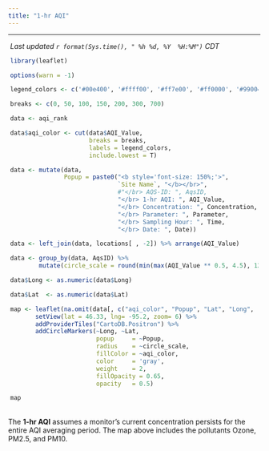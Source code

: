 ---
title: "1-hr AQI"
---  

<style>
   body {margin-left: 0px;}
  .main-container {max-width: 1350px;}
</style>

<script type="text/JavaScript">
  setTimeout(function() { window.location=window.location;}, 350000);
</script>

<hr>  


<div style = "margin-left: 4px;"> 
 _Last updated `r format(Sys.time(), " %h %d, %Y  %H:%M")` CDT_
</div>

<div style = "margin-right: 4px; margin-left: 4px;">   
```{r leafMap, message=F, echo=F, warning=F,  fig.height = 5.3}
library(leaflet)

options(warn = -1)

legend_colors <- c('#00e400', '#ffff00', '#ff7e00', '#ff0000', '#99004c', '#7e0023')

breaks <- c(0, 50, 100, 150, 200, 300, 700)

data <- aqi_rank 

data$aqi_color <- cut(data$AQI_Value, 
                      breaks = breaks, 
                      labels = legend_colors,
                      include.lowest = T)

data <- mutate(data, 
               Popup = paste0("<b style='font-size: 150%;'>", 
                              `Site Name`, "</b></br>", 
                              #"</br> AQS-ID: ", AqsID,
                              "</br> 1-hr AQI: ", AQI_Value,
                              "</br> Concentration: ", Concentration,
                              "</br> Parameter: ", Parameter,
                              "</br> Sampling Hour: ", Time,
                              "</br> Date: ", Date))

data <- left_join(data, locations[ , -2]) %>% arrange(AQI_Value)

data <- group_by(data, AqsID) %>%
        mutate(circle_scale = round(min(max(AQI_Value ** 0.5, 4.5), 12, na.rm = T), 1))

data$Long <- as.numeric(data$Long)

data$Lat  <- as.numeric(data$Lat)

map <- leaflet(na.omit(data[, c("aqi_color", "Popup", "Lat", "Long", "circle_scale")]), width = '99%') %>%
       setView(lat = 46.33, lng= -95.2, zoom= 6) %>%
       addProviderTiles("CartoDB.Positron") %>%
       addCircleMarkers(~Long, ~Lat, 
                        popup     = ~Popup, 
                        radius    = ~circle_scale, 
                        fillColor = ~aqi_color,
                        color     = 'gray',
                        weight    = 2, 
                        fillOpacity = 0.65,
                        opacity   = 0.5)

map 
```
</div>
<br>
The __1-hr AQI__ assumes a monitor's current concentration persists for the entire AQI averaging period. The map above includes the pollutants Ozone, PM2.5, and PM10.
